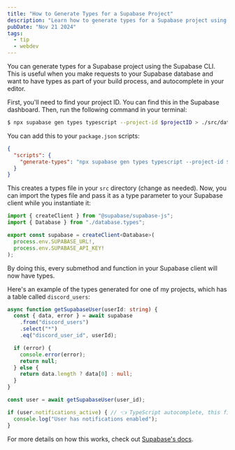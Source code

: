 ```yaml
---
title: "How to Generate Types for a Supabase Project"
description: "Learn how to generate types for a Supabase project using the Supabase CLI."
pubDate: "Nov 21 2024"
tags:
  - tip
  - webdev
---
```

You can generate types for a Supabase project using the Supabase CLI. This is useful when you make requests to your Supabase database and want to have types as part of your build process, and autocomplete in your editor.

First, you'll need to find your project ID. You can find this in the Supabase dashboard. Then, run the following command in your terminal:

```bash
$ npx supabase gen types typescript --project-id $projectID > ./src/database.types.ts
```

You can add this to your `package.json` scripts:

```json title="package.json"
{
  "scripts": {
    "generate-types": "npx supabase gen types typescript --project-id $projectID > ./src/database.types.ts"
  }
}
```

This creates a types file in your `src` directory (change as needed). Now, you can import the types file and pass it as a type parameter to your Supabase client while you instantiate it:

```typescript title="src/database.ts"
import { createClient } from "@supabase/supabase-js";
import { Database } from "./database.types";

export const supabase = createClient<Database>(
  process.env.SUPABASE_URL!,
  process.env.SUPABASE_API_KEY!
);
```

By doing this, every submethod and function in your Supabase client will now have types.

Here's an example of the types generated for one of my projects, which has a table called `discord_users`:

```typescript title="src/database.ts"
async function getSupabaseUser(userId: string) {
  const { data, error } = await supabase
    .from("discord_users")
    .select("*")
    .eq("discord_user_id", userId);

  if (error) {
    console.error(error);
    return null;
  } else {
    return data.length ? data[0] : null;
  }
}

const user = await getSupabaseUser(user_id);

if (user.notifications_active) { // 👈 TypeScript autocomplete, this field is a boolean
  console.log("User has notifications enabled");
}
```

For more details on how this works, check out [Supabase's docs](https://supabase.com/docs/guides/api/rest/generating-types).
